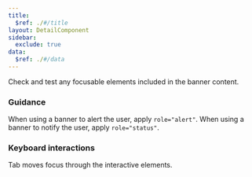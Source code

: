 ```yaml
---
title:
  $ref: ./#/title
layout: DetailComponent
sidebar:
  exclude: true
data:
  $ref: ./#/data
---
```


Check and test any focusable elements included in the banner content.

### Guidance

When using a banner to alert the user, apply `role="alert"`. When using a banner to notify the user, apply `role="status"`.

### Keyboard interactions

<KeyboardControls>
<KeyboardControl keyOrCombos="Tab">

Tab moves focus through the interactive elements.

</KeyboardControl>
</KeyboardControls>
